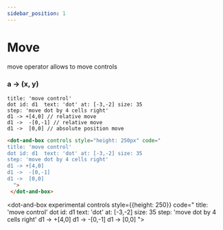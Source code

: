 ```yaml
---
sidebar_position: 1
---
```


# Move

move operator allows to move controls

### a **-\>** (x, y)

```dabl tab showLineNumbers
title: 'move control'
dot id: d1  text: 'dot' at: [-3,-2] size: 35
step: 'move dot by 4 cells right'
d1 -> +[4,0] // relative move
d1 ->  -[0,-1] // relative move
d1 ->  [0,0] // absolute position move
```
```html tab showLineNumbers
<dot-and-box controls style="height: 250px" code="
title: 'move control'
dot id: d1  text: 'dot' at: [-3,-2] size: 35
step: 'move dot by 4 cells right'
d1 -> +[4,0]
d1 ->  -[0,-1]
d1 ->  [0,0]
  ">
 </dot-and-box>
```

<dot-and-box experimental controls style={{height: 250}} code="
title: 'move control'
dot id: d1  text: 'dot' at: [-3,-2] size: 35
step: 'move dot by 4 cells right'
d1 -> +[4,0]
d1 ->  -[0,-1]
d1 ->  [0,0]
">
 </dot-and-box>